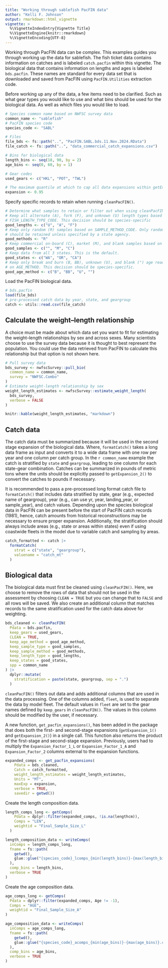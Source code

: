 ```yaml
---
title: "Working through sablefish PacFIN data"
author: "Kelli F. Johnson"
output: rmarkdown::html_vignette
vignette: >
  %\VignetteIndexEntry{Vignette Title}
  %\VignetteEngine{knitr::rmarkdown}
  %\VignetteEncoding{UTF-8}
---
```


Working through PacFIN data can be complex. This examples guides you through working up the data for sablefish. The fish ticket data contains information on catches and is labeled `catch.pacfin` within this vignette. The biological data that contains information on lengths and ages is labeled `bds.pacfin`. These names are standard for every data set that is downloaded and saved from PacFIN using `PacFIN.Utilities` extraction code.

Before working up any of the data, a few items need to be clarified. Such as what gear types you would like to use and what bins should be used for the biological data. As well as which files you would like to load.

```r
# Species common name based on NWFSC survey data
common_name <- "sablefish"
# PacFIN species code
species_code <- "SABL"

# Files
file_bds <- fs::path("..", "PacFIN.SABL.bds.11.Nov.2024.RData")
file_catch <- fs::path("..", "data_commercial_catch_expansions.csv")

# Bins for biological data
length_bins <- seq(18, 90, by = 2)
age_bins <- seq(0, 60, by = 1)

# Gear codes
used_gears <- c("HKL", "POT", "TWL")

# The maximum quantile at which to cap all data expansions within getExpansion_1().
expansion <- 0.95
```

Specify specific records to retain when running `cleanPacFIN()`. 

```r
# Determine what samples to retain or filter out when using cleanPacFIN()
# Keep all alternate (A), fork (F), and unknown (U) length types based on 
# FISH_LENGTH_TYPE_CODE. This decision should be species-specific
good_lengths <- c("U", "A", "F")
# Keep only random (R) samples based on SAMPLE_METHOD_CODE. Only random samples
# should be retained unless specified by a state agency.
good_methods <- "R"
# Keep commercial on-board (C), market (M), and blank samples based on SAMPLE_TYPE
good_samples <- c("", "M", "C")
# Keep data from all 3 states. This is the default.
good_states <- c("WA", "OR", "CA")
# Keep only break and burn (B, BB), unknown (U), and blank (") age reads based 
# on AGE_METHOD. This decision should be species-specific.
good_age_method <- c("B", "BB", "U", "")
```

Load the PacFIN biological data.

```r
# bds.pacfin
load(file_bds)
# pre-processed catch data by year, state, and geargroup
catch <- utils::read.csv(file_catch)
```

## Calculate the weight--length relationship

A choice must be made about which data set you want to fit for estimating the weight--length relationships by sex and across sexes. Many scientists choose to use the survey data because it is thought to best represent the population. You could use the data retrieved from PacFIN to calculate this relationship but that option is not shown here.

```r
# Pull survey data 
bds_survey <- nwfscSurvey::pull_bio(
  common_name = common_name,
  survey = "NWFSC.Combo"
)
# Estimate weight-length relationship by sex
weight_length_estimates <- nwfscSurvey::estimate_weight_length(
  bds_survey,
  verbose = FALSE
)
```

```r
knitr::kable(weight_length_estimates, "markdown")
```

## Catch data

The catch data must be summarized because it will be used in the second stage expansion of the biological data. Where, `formatCatch()` takes a long data frame as input and converts it to a wide data frame with one row per year and one column per catch group. In the `r common_name` example the catch is stratified by `state` and `geargroup`, leading to one column for each state-gear combination. Catches can be summarized in pounds of metric tons where the units should be explicitly passed to `getExpansion_2()` to convert the catches to pounds if necessary. 

It is recommended to pass a pre-processed long format catch file to `formatCatch()` that includes data stratified by state, gear (e.g., expected name of geargroup), year (e.g., can use yr, year, landing_year, or sample_year), and catch values. Depending upon the species biological data in PacFIN can be present before the start of PacFIN catch records (1981), hence, catch amounts from historical reconstructions may be necessary to ensure proper expansion. Additionally, the stratification should always include areas (e.g., state or areas within states) even if using coastwide fleets in the model due to variable catch and sampling by areas.


```r
catch_formatted <- catch |>
  formatCatch(
    strat = c("state", "geargroup"),
    valuename = "catch_mt"
  )
```

## Biological data

The biological data must first be cleaned using `cleanPacFIN()`. Here, we choose to remove the rows of data that should not be used in the assessment by choosing `CLEAN = TRUE` but you can change that to `FALSE` and all rows will be saved. We also create an additional column that matches records to the same stratification used for the catch data above for weighting.

```r
bds_cleaned <- cleanPacFIN(
  Pdata = bds.pacfin,
  keep_gears = used_gears,
  CLEAN = TRUE,
  keep_age_method = good_age_method,
  keep_sample_type = good_samples,
  keep_sample_method = good_methods,
  keep_length_type = good_lengths,
  keep_states = good_states,
  spp = common_name
) |>
  dplyr::mutate(
    stratification = paste(state, geargroup, sep = ".")
  )
```

`cleanPacFIN()` filters out data and adds additional columns that are used in the data processing.  One of the columns added, `fleet`, is used to separate the data by model fleet. The default values in `fleet` are set to the gear names defined by `keep_gears` in `cleanPacFIN()`.  The values in this column should be modified by the user, if necessary.

A new function, `get_pacfin_expansions()`, has been added in the package that does both the first- and second-stage expansions (`getExpansion_1()` and `getExpansion_2()`) in a single call. This function also returns the product of the first-stage and second-stage expansion. Previously, users had to multiply the `Expansion_Factor_1_L` or `Expansion_Factor_1_A` and `Expansion_Factor_2` columns external to the expansion functions. 

```r
expanded_comps <- get_pacfin_expansions(
    Pdata = bds_cleaned,
    Catch = catch_formatted,
    weight_length_estimates = weight_length_estimates,
    Units = "MT",
    maxExp = expansion,
    verbose = TRUE,
    savedir = getwd())
```

Create the length composition data. 

```r
length_comps_long <- getComps(
    Pdata = dplyr::filter(expanded_comps, !is.na(lengthcm)),
    Comps = "LEN",
    weightid = "Final_Sample_Size_L"
  )

length_composition_data <- writeComps(
  inComps = length_comps_long,
  fname = fs::path(
    getwd(),
    glue::glue("{species_code}_lcomps_{min(length_bins)}-{max(length_bins)}.csv")
  ),
  comp_bins = length_bins,
  verbose = TRUE
) 
```

Create the age composition data.

```r
age_comps_long <- getComps(
  Pdata = dplyr::filter(expanded_comps, Age != -1),
  Comps = "AGE",
  weightid = "Final_Sample_Size_A"
)

age_composition_data <- writeComps(
  inComps = age_comps_long,
  fname = fs::path(
    getwd(),
    glue::glue("{species_code}_acomps_{min(age_bins)}-{max(age_bins)}.csv")
  ),
  comp_bins = age_bins,
  verbose = TRUE
)
```

